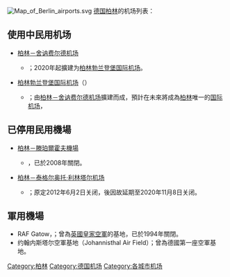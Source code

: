 [[Image:Map_of_Berlin_airports.svg|right]]
[[德国|德国]][[柏林|柏林]]的机场列表：

==使用中民用机场==
*[[柏林－舍讷费尔德机场|柏林－舍讷费尔德机场]]
**{{Airport codes|SXF|EDDB}}；2020年起擴建为[[柏林勃兰登堡国际机场|柏林勃兰登堡国际机场]]。
*[[柏林勃兰登堡国际机场|柏林勃兰登堡国际机场]]（{{lang-de|Flughafen Berlin Brandenburg|link=no}}）
**{{Airport codes|BER|EDDB}}；由[[柏林－舍讷费尔德机场|柏林－舍讷费尔德机场]]擴建而成，預計在未來將成為[[柏林|柏林]]唯一的[[国际机场|国际机场]]，

==已停用民用機場==
*[[柏林－滕珀爾霍夫機場|柏林－滕珀爾霍夫機場]]
**{{Airport codes|THF|EDDI}}，已於2008年關閉。
*[[柏林－泰格尔奥托·利林塔尔机场|柏林－泰格尔奥托·利林塔尔机场]]
**{{Airport codes|TXL|EDDT}}；原定2012年6月2日关闭，後因故延期至2020年11月8日关闭。

==軍用機場==
*RAF Gatow，{{Airport codes|GWW|EDBG}}；曾為[[英國皇家空軍|英國皇家空軍]]的基地，已於1994年關閉。
*约翰内斯塔尔空軍基地（Johannisthal Air Field）；曾為德國第一座空軍基地。

[[Category:柏林|Category:柏林]]
[[Category:德国机场|Category:德国机场]]
[[Category:各城市机场|Category:各城市机场]]